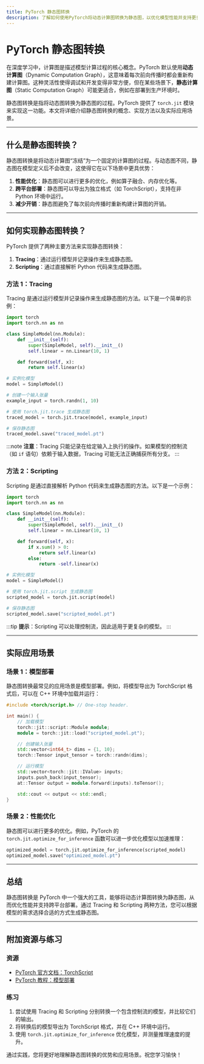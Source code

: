```yaml
---
title: PyTorch 静态图转换
description: 了解如何使用PyTorch将动态计算图转换为静态图，以优化模型性能并支持更多部署场景。
---
```


# PyTorch 静态图转换

在深度学习中，计算图是描述模型计算过程的核心概念。PyTorch 默认使用**动态计算图**（Dynamic Computation Graph），这意味着每次前向传播时都会重新构建计算图。这种灵活性使得调试和开发变得非常方便，但在某些场景下，**静态计算图**（Static Computation Graph）可能更适合，例如在部署到生产环境时。

静态图转换是指将动态图转换为静态图的过程。PyTorch 提供了 `torch.jit` 模块来实现这一功能。本文将详细介绍静态图转换的概念、实现方法以及实际应用场景。

---

## 什么是静态图转换？

静态图转换是将动态计算图“冻结”为一个固定的计算图的过程。与动态图不同，静态图在模型定义后不会改变，这使得它在以下场景中更具优势：

1. **性能优化**：静态图可以进行更多的优化，例如算子融合、内存优化等。
2. **跨平台部署**：静态图可以导出为独立格式（如 TorchScript），支持在非 Python 环境中运行。
3. **减少开销**：静态图避免了每次前向传播时重新构建计算图的开销。

---

## 如何实现静态图转换？

PyTorch 提供了两种主要方法来实现静态图转换：

1. **Tracing**：通过运行模型并记录操作来生成静态图。
2. **Scripting**：通过直接解析 Python 代码来生成静态图。

### 方法 1：Tracing

Tracing 是通过运行模型并记录操作来生成静态图的方法。以下是一个简单的示例：

```python
import torch
import torch.nn as nn

class SimpleModel(nn.Module):
    def __init__(self):
        super(SimpleModel, self).__init__()
        self.linear = nn.Linear(10, 1)

    def forward(self, x):
        return self.linear(x)

# 实例化模型
model = SimpleModel()

# 创建一个输入张量
example_input = torch.randn(1, 10)

# 使用 torch.jit.trace 生成静态图
traced_model = torch.jit.trace(model, example_input)

# 保存静态图
traced_model.save("traced_model.pt")
```

:::note
**注意**：Tracing 只能记录在给定输入上执行的操作。如果模型的控制流（如 `if` 语句）依赖于输入数据，Tracing 可能无法正确捕获所有分支。
:::

### 方法 2：Scripting

Scripting 是通过直接解析 Python 代码来生成静态图的方法。以下是一个示例：

```python
import torch
import torch.nn as nn

class SimpleModel(nn.Module):
    def __init__(self):
        super(SimpleModel, self).__init__()
        self.linear = nn.Linear(10, 1)

    def forward(self, x):
        if x.sum() > 0:
            return self.linear(x)
        else:
            return -self.linear(x)

# 实例化模型
model = SimpleModel()

# 使用 torch.jit.script 生成静态图
scripted_model = torch.jit.script(model)

# 保存静态图
scripted_model.save("scripted_model.pt")
```

:::tip
**提示**：Scripting 可以处理控制流，因此适用于更复杂的模型。
:::

---

## 实际应用场景

### 场景 1：模型部署

静态图转换最常见的应用场景是模型部署。例如，将模型导出为 TorchScript 格式后，可以在 C++ 环境中加载并运行：

```cpp
#include <torch/script.h> // One-stop header.

int main() {
    // 加载模型
    torch::jit::script::Module module;
    module = torch::jit::load("scripted_model.pt");

    // 创建输入张量
    std::vector<int64_t> dims = {1, 10};
    torch::Tensor input_tensor = torch::randn(dims);

    // 运行模型
    std::vector<torch::jit::IValue> inputs;
    inputs.push_back(input_tensor);
    at::Tensor output = module.forward(inputs).toTensor();

    std::cout << output << std::endl;
}
```

### 场景 2：性能优化

静态图可以进行更多的优化。例如，PyTorch 的 `torch.jit.optimize_for_inference` 函数可以进一步优化模型以加速推理：

```python
optimized_model = torch.jit.optimize_for_inference(scripted_model)
optimized_model.save("optimized_model.pt")
```

---

## 总结

静态图转换是 PyTorch 中一个强大的工具，能够将动态计算图转换为静态图，从而优化性能并支持跨平台部署。通过 Tracing 和 Scripting 两种方法，您可以根据模型的需求选择合适的方式生成静态图。

---

## 附加资源与练习

### 资源
- [PyTorch 官方文档：TorchScript](https://pytorch.org/docs/stable/jit.html)
- [PyTorch 教程：模型部署](https://pytorch.org/tutorials/advanced/cpp_export.html)

### 练习
1. 尝试使用 Tracing 和 Scripting 分别转换一个包含控制流的模型，并比较它们的输出。
2. 将转换后的模型导出为 TorchScript 格式，并在 C++ 环境中运行。
3. 使用 `torch.jit.optimize_for_inference` 优化模型，并测量推理速度的提升。

通过实践，您将更好地理解静态图转换的优势和应用场景。祝您学习愉快！